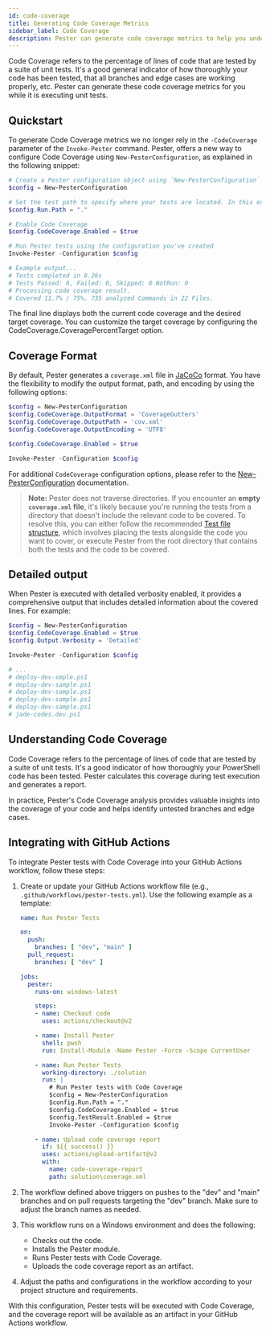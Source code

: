 ```yaml
---
id: code-coverage
title: Generating Code Coverage Metrics
sidebar_label: Code Coverage
description: Pester can generate code coverage metrics to help you understand how many lines of your PowerShell code that is actually covered by your Pester-tests. Use this to increase confidence in your tests
---
```


Code Coverage refers to the percentage of lines of code that are tested by a suite of unit tests. It's a good general indicator of how thoroughly your code has been tested, that all branches and edge cases are working properly, etc. Pester can generate these code coverage metrics for you while it is executing unit tests.

## Quickstart

To generate Code Coverage metrics we no longer rely in the `-CodeCoverage` parameter of the `Invoke-Pester` command.
Pester, offers a new way to configure Code Coverage using `New-PesterConfiguration`, as explained in the following snippet:

   ```powershell
   # Create a Pester configuration object using `New-PesterConfiguration`
   $config = New-PesterConfiguration
   
   # Set the test path to specify where your tests are located. In this example, we set the path to the current directory. Pester will look into all subdirectories.
   $config.Run.Path = "."

   # Enable Code Coverage
   $config.CodeCoverage.Enabled = $true

   # Run Pester tests using the configuration you've created
   Invoke-Pester -Configuration $config

   # Example output...
   # Tests completed in 8.26s
   # Tests Passed: 8, Failed: 0, Skipped: 0 NotRun: 0
   # Processing code coverage result.
   # Covered 11.7% / 75%. 735 analyzed Commands in 22 Files.
   ```

The final line displays both the current code coverage and the desired target coverage. You can customize the target coverage by configuring the CodeCoverage.CoveragePercentTarget option.

## Coverage Format

By default, Pester generates a `coverage.xml` file in [JaCoCo](https://www.jacoco.org/) format. You have the flexibility to modify the output format, path, and encoding by using the following options:

```powershell
$config = New-PesterConfiguration
$config.CodeCoverage.OutputFormat = 'CoverageGutters'
$config.CodeCoverage.OutputPath = 'cov.xml'
$config.CodeCoverage.OutputEncoding = 'UTF8'

$config.CodeCoverage.Enabled = $true

Invoke-Pester -Configuration $config
```

For additional `CodeCoverage` configuration options, please refer to the [New-PesterConfiguration](https://pester.dev/docs/commands/New-PesterConfiguration) documentation.

> **Note:** Pester does not traverse directories. 
If you encounter an **empty `coverage.xml` file**, it's likely because you're running the tests from a directory that doesn't
include the relevant code to be covered. 
To resolve this, you can either follow the recommended [Test file structure](https://pester.dev/docs/usage/test-file-structure),
which involves placing the tests alongside the code you want to cover,
or execute Pester from the root directory that contains both the tests and the code to be covered.

## Detailed output 

When Pester is executed with detailed verbosity enabled, it provides a comprehensive output that includes detailed information about the covered lines. For example:

```powershell
$config = New-PesterConfiguration
$config.CodeCoverage.Enabled = $true
$config.Output.Verbosity = 'Detailed'

Invoke-Pester -Configuration $config

# ...
# deploy-dev-smple.ps1                                                                                            18 Write-Ou...
# deploy-dev-sample.ps1                                                                                           20 Write-Er...
# deploy-dev-sample.ps1                                                                                           22 $Content
# deploy-dev-sample.ps1                                                                                           22 Set-Cont...
# deploy-dev-sample.ps1                                                                                           24 kubectl ...
# jade-codes.dev.ps1                                                                                              1  Show-Out...
```

## Understanding Code Coverage

Code Coverage refers to the percentage of lines of code that are tested by a suite of unit tests. It's a good indicator of how thoroughly your PowerShell code has been tested. Pester calculates this coverage during test execution and generates a report.

In practice, Pester's Code Coverage analysis provides valuable insights into the coverage of your code and helps identify untested branches and edge cases.

## Integrating with GitHub Actions

To integrate Pester tests with Code Coverage into your GitHub Actions workflow, follow these steps:

1. Create or update your GitHub Actions workflow file (e.g., `.github/workflows/pester-tests.yml`). Use the following example as a template:

   ```yaml
   name: Run Pester Tests

   on:
     push:
       branches: [ "dev", "main" ]
     pull_request:
       branches: [ "dev" ]

   jobs:
     pester:
       runs-on: windows-latest 

       steps:
       - name: Checkout code
         uses: actions/checkout@v2

       - name: Install Pester
         shell: pwsh
         run: Install-Module -Name Pester -Force -Scope CurrentUser

       - name: Run Pester Tests
         working-directory: ./solution 
         run: |
           # Run Pester tests with Code Coverage
           $config = New-PesterConfiguration
           $config.Run.Path = "."
           $config.CodeCoverage.Enabled = $true
           $config.TestResult.Enabled = $true
           Invoke-Pester -Configuration $config

       - name: Upload code coverage report
         if: ${{ success() }}
         uses: actions/upload-artifact@v2
         with:
           name: code-coverage-report
           path: solution\coverage.xml
   ```

2. The workflow defined above triggers on pushes to the "dev" and "main" branches and on pull requests targeting the "dev" branch. Make sure to adjust the branch names as needed.

3. This workflow runs on a Windows environment and does the following:
   - Checks out the code.
   - Installs the Pester module.
   - Runs Pester tests with Code Coverage.
   - Uploads the code coverage report as an artifact.

4. Adjust the paths and configurations in the workflow according to your project structure and requirements.

With this configuration, Pester tests will be executed with Code Coverage, and the coverage report will be available as an artifact in your GitHub Actions workflow.